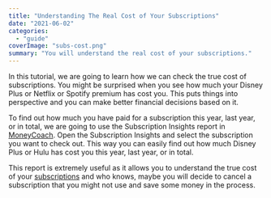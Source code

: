 ```yaml
---
title: "Understanding The Real Cost of Your Subscriptions"
date: "2021-06-02"
categories: 
  - "guide"
coverImage: "subs-cost.png"
summary: "You will understand the real cost of your subscriptions."
---
```


In this tutorial, we are going to learn how we can check the true cost of subscriptions. You might be surprised when you see how much your Disney Plus or Netflix or Spotify premium has cost you. This puts things into perspective and you can make better financial decisions based on it.

To find out how much you have paid for a subscription this year, last year, or in total, we are going to use the Subscription Insights report in [MoneyCoach](https://apps.apple.com/app/apple-store/id989642198). Open the Subscription Insights and select the subscription you want to check out. This way you can easily find out how much Disney Plus or Hulu has cost you this year, last year, or in total.

This report is extremely useful as it allows you to understand the true cost of your [subscriptions](https://moneycoach.ai/how-to-add-a-repeating-transaction-transfer/) and who knows, maybe you will decide to cancel a subscription that you might not use and save some money in the process.

<YouTube url="https://youtu.be/9uzFn4rz6to" />
